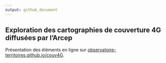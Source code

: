 ```yaml
---
output: github_document
---
```


## Exploration des cartographies de couverture 4G diffusées par l'Arcep

Présentation des éléments en ligne sur  [observatoire-territoires.github.io/couv4G](https://observatoire-territoires.github.io//couv4G).


